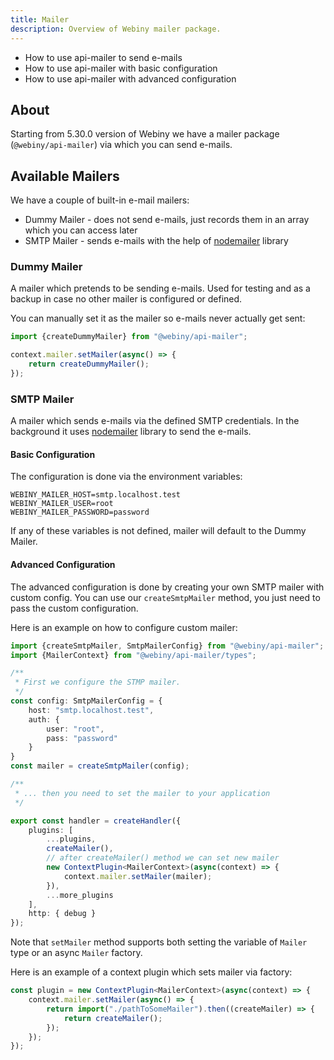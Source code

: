 ```yaml
---
title: Mailer
description: Overview of Webiny mailer package.
---
```



<Alert type="success" title="What You’ll Learn">

- How to use api-mailer to send e-mails
- How to use api-mailer with basic configuration
- How to use api-mailer with advanced configuration

</Alert>

## About

Starting from 5.30.0 version of Webiny we have a mailer package (`@webiny/api-mailer`) via which you can send e-mails.

## Available Mailers
We have a couple of built-in e-mail mailers:
* Dummy Mailer - does not send e-mails, just records them in an array which you can access later
* SMTP Mailer - sends e-mails with the help of [nodemailer](https://github.com/nodemailer/nodemailer) library

### Dummy Mailer
A mailer which pretends to be sending e-mails. Used for testing and as a backup in case no other mailer is configured or defined.

You can manually set it as the mailer so e-mails never actually get sent:
```typescript
import {createDummyMailer} from "@webiny/api-mailer";

context.mailer.setMailer(async() => {
    return createDummyMailer();
});
```

### SMTP Mailer
A mailer which sends e-mails via the defined SMTP credentials. In the background it uses [nodemailer](https://github.com/nodemailer/nodemailer) library to send the e-mails.

#### Basic Configuration
The configuration is done via the environment variables:
```dotenv
WEBINY_MAILER_HOST=smtp.localhost.test
WEBINY_MAILER_USER=root
WEBINY_MAILER_PASSWORD=password
```
If any of these variables is not defined, mailer will default to the Dummy Mailer.

#### Advanced Configuration
The advanced configuration is done by creating your own SMTP mailer with custom config. You can use our `createSmtpMailer` method, you just need to pass the custom configuration.

Here is an example on how to configure custom mailer:
```typescript
import {createSmtpMailer, SmtpMailerConfig} from "@webiny/api-mailer";
import {MailerContext} from "@webiny/api-mailer/types";

/**
 * First we configure the STMP mailer.
 */
const config: SmtpMailerConfig = {
    host: "smtp.localhost.test",
    auth: {
        user: "root",
        pass: "password"
    }
}
const mailer = createSmtpMailer(config);

/**
 * ... then you need to set the mailer to your application
 */

export const handler = createHandler({
    plugins: [
        ...plugins,
        createMailer(),
        // after createMailer() method we can set new mailer
        new ContextPlugin<MailerContext>(async(context) => {
            context.mailer.setMailer(mailer);
        }),
        ...more_plugins
    ],
    http: { debug }
});
```

Note that `setMailer` method supports both setting the variable of `Mailer` type or an async `Mailer` factory.

Here is an example of a context plugin which sets mailer via factory:
```typescript
const plugin = new ContextPlugin<MailerContext>(async(context) => {
    context.mailer.setMailer(async() => {
        return import("./pathToSomeMailer").then((createMailer) => {
            return createMailer();
        });
    });
});

```

